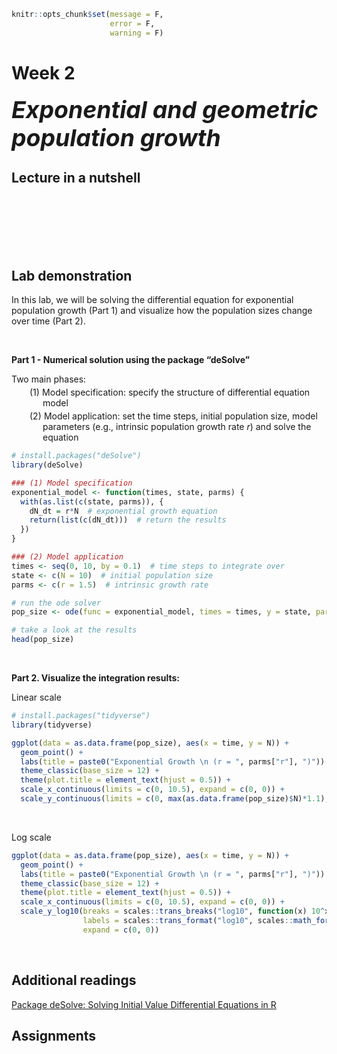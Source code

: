 ```r
knitr::opts_chunk$set(message = F, 
                      error = F, 
                      warning = F)

```

# Week 2 {-} 
<div style = "font-size: 28pt"> **_Exponential and geometric population growth_**</div>

## Lecture in a nutshell {-}

<br>
<br>
<br>
<br>
<br>

## Lab demonstration {- #week2lab}

In this lab, we will be solving the differential equation for exponential population growth (Part 1) and visualize how the population sizes change over time (Part 2). 

<br>

**Part 1 - Numerical solution using the package "deSolve"**

Two main phases:

<span id = "aaa" style="display: block; margin-top: -10px; margin-left: 50px">Model specification: specify the structure of differential equation model</span>

<span id = "bbb" style="display: block; margin-top: -10px; margin-left: 50px">Model application: set the time steps, initial population size, model parameters (e.g., intrinsic population growth rate *r*) and solve the equation</span>

<style>

p span#aaa:before { 
  content: "(1) "; 
  display: inline-block;
  margin-left: -1.5em;
  margin-right: 0.3em;
}

p span#bbb:before { 
  content: "(2) "; 
  display: inline-block;
  margin-left: -1.5em;
  margin-right: 0.3em;
}

d-article table.lightable-paper {
  margin-bottom: 0px; 
}

</style>

```r
# install.packages("deSolve")
library(deSolve)

### (1) Model specification
exponential_model <- function(times, state, parms) {
  with(as.list(c(state, parms)), {
    dN_dt = r*N  # exponential growth equation
    return(list(c(dN_dt)))  # return the results  
  })
}

### (2) Model application
times <- seq(0, 10, by = 0.1)  # time steps to integrate over
state <- c(N = 10)  # initial population size
parms <- c(r = 1.5)  # intrinsic growth rate

# run the ode solver
pop_size <- ode(func = exponential_model, times = times, y = state, parms = parms)

# take a look at the results
head(pop_size)

```

<br>

**Part 2. Visualize the integration results:**

Linear scale
```r
# install.packages("tidyverse")
library(tidyverse)

ggplot(data = as.data.frame(pop_size), aes(x = time, y = N)) + 
  geom_point() + 
  labs(title = paste0("Exponential Growth \n (r = ", parms["r"], ")")) +
  theme_classic(base_size = 12) + 
  theme(plot.title = element_text(hjust = 0.5)) +
  scale_x_continuous(limits = c(0, 10.5), expand = c(0, 0)) +
  scale_y_continuous(limits = c(0, max(as.data.frame(pop_size)$N)*1.1), expand = c(0, 0))

```
<br>

Log scale
```r
ggplot(data = as.data.frame(pop_size), aes(x = time, y = N)) + 
  geom_point() + 
  labs(title = paste0("Exponential Growth \n (r = ", parms["r"], ")")) +
  theme_classic(base_size = 12) + 
  theme(plot.title = element_text(hjust = 0.5)) + 
  scale_x_continuous(limits = c(0, 10.5), expand = c(0, 0)) +
  scale_y_log10(breaks = scales::trans_breaks("log10", function(x) 10^x)(c(10, 10^7)),
                labels = scales::trans_format("log10", scales::math_format(10^.x)),
                expand = c(0, 0))

```
<br>

## Additional readings {-}

[Package deSolve: Solving Initial Value Differential Equations in R](./Additional readings/Package deSolve - Solving Initial Value Differential Equations in R.pdf){target="_blank"}

## Assignments {-}


